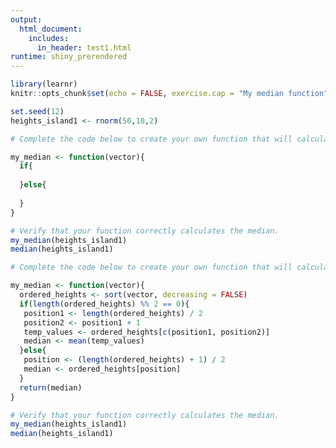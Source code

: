 ```yaml
---
output: 
  html_document:
    includes:
      in_header: test1.html
runtime: shiny_prerendered
---
```


```r
library(learnr)
knitr::opts_chunk$set(echo = FALSE, exercise.cap = "My median function")

set.seed(12)
heights_island1 <- rnorm(50,10,2)

```

```r
# Complete the code below to create your own function that will calculate the median of any vector

my_median <- function(vector){
  if{
   
  }else{ 
   
  }
}

# Verify that your function correctly calculates the median.
my_median(heights_island1)
median(heights_island1)
```

```r
# Complete the code below to create your own function that will calculate the median of any vector

my_median <- function(vector){
  ordered_heights <- sort(vector, decreasing = FALSE)
  if(length(ordered_heights) %% 2 == 0){
   position1 <- length(ordered_heights) / 2
   position2 <- position1 + 1
   temp_values <- ordered_heights[c(position1, position2)]
   median <- mean(temp_values)
  }else{ 
   position <- (length(ordered_heights) + 1) / 2
   median <- ordered_heights[position]
  }
  return(median)
}

# Verify that your function correctly calculates the median.
my_median(heights_island1)
median(heights_island1) 
```

<div data-iframe-height></div>
